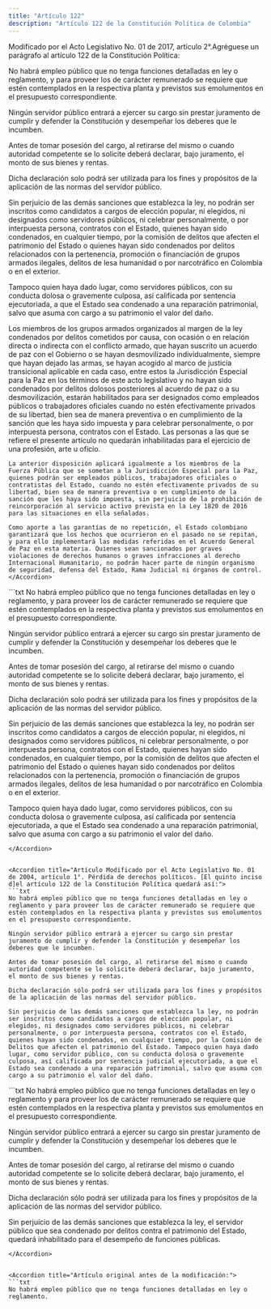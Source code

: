 ```yaml
---
title: "Artículo 122"
description: "Artículo 122 de la Constitución Política de Colombia"
---
```


<Warning>Modificado por el Acto Legislativo No. 01 de 2017, artículo 2°.Agréguese un parágrafo al artículo 122 de la Constitución Política:</Warning>

No habrá empleo público que no tenga funciones detalladas en ley o reglamento, y para proveer los de carácter remunerado se requiere que estén contemplados en la respectiva planta y previstos sus emolumentos en el presupuesto correspondiente.

Ningún servidor público entrará a ejercer su cargo sin prestar juramento de cumplir y defender la Constitución y desempeñar los deberes que le incumben.

Antes de tomar posesión del cargo, al retirarse del mismo o cuando autoridad competente se lo solicite deberá declarar, bajo juramento, el monto de sus bienes y rentas.

Dicha declaración solo podrá ser utilizada para los fines y propósitos de la aplicación de las normas del servidor público.

Sin perjuicio de las demás sanciones que establezca la ley, no podrán ser inscritos como candidatos a cargos de elección popular, ni elegidos, ni designados como servidores públicos, ni celebrar personalmente, o por interpuesta persona, contratos con el Estado, quienes hayan sido condenados, en cualquier tiempo, por la comisión de delitos que afecten el patrimonio del Estado o quienes hayan sido condenados por delitos relacionados con la pertenencia, promoción o financiación de grupos armados ilegales, delitos de lesa humanidad o por narcotráfico en Colombia o en el exterior.

Tampoco quien haya dado lugar, como servidores públicos, con su conducta dolosa o gravemente culposa, así calificada por sentencia ejecutoriada, a que el Estado sea condenado a una reparación patrimonial, salvo que asuma con cargo a su patrimonio el valor del daño.

<AccordionGroup>
    <Accordion
        title="Parágrafo"
        defaultOpen
    >
    Los miembros de los grupos armados organizados al margen de la ley condenados por delitos cometidos por causa, con ocasión o en relación directa o indirecta con el conflicto armado, que hayan suscrito un acuerdo de paz con el Gobierno o se hayan desmovilizado individualmente, siempre que hayan dejado las armas, se hayan acogido al marco de justicia transicional aplicable en cada caso, entre estos la Jurisdicción Especial para la Paz en los términos de este acto legislativo y no hayan sido condenados por delitos dolosos posteriores al acuerdo de paz o a su desmovilización, estarán habilitados para ser designados como empleados públicos o trabajadores oficiales cuando no estén efectivamente privados de su libertad, bien sea de manera preventiva o en cumplimiento de la sanción que les haya sido impuesta y para celebrar personalmente, o por interpuesta persona, contratos con el Estado. Las personas a las que se refiere el presente artículo no quedarán inhabilitadas para el ejercicio de una profesión, arte u oficio.
    
    La anterior disposición aplicará igualmente a los miembros de la Fuerza Pública que se sometan a la Jurisdicción Especial para la Paz, quienes podrán ser empleados públicos, trabajadores oficiales o contratistas del Estado, cuando no estén efectivamente privados de su libertad, bien sea de manera preventiva o en cumplimiento de la sanción que les haya sido impuesta, sin perjuicio de la prohibición de reincorporación al servicio activo prevista en la Ley 1820 de 2016 para las situaciones en ella señaladas.
    
    Como aporte a las garantías de no repetición, el Estado colombiano garantizará que los hechos que ocurrieron en el pasado no se repitan, y para ello implementará las medidas referidas en el Acuerdo General de Paz en esta materia. Quienes sean sancionados por graves violaciones de derechos humanos o graves infracciones al derecho Internacional Humanitario, no podrán hacer parte de ningún organismo de seguridad, defensa del Estado, Rama Judicial ni órganos de control.
    </Accordion>
</AccordionGroup>


<Accordion title="Artículo Modificado por el Acto Legislativo No. 01 de 2009, artículo 4°. [El inciso final d]el artículo 122 de la Constitución Política quedará así:">
```txt
No habrá empleo público que no tenga funciones detalladas en ley o
reglamento, y para proveer los de carácter remunerado se requiere que
estén contemplados en la respectiva planta y previstos sus emolumentos
en el presupuesto correspondiente.

Ningún servidor público entrará a ejercer su cargo sin prestar
juramento de cumplir y defender la Constitución y desempeñar los
deberes que le incumben.

Antes de tomar posesión del cargo, al retirarse del mismo o cuando
autoridad competente se lo solicite deberá declarar, bajo juramento,
el monto de sus bienes y rentas.

Dicha declaración solo podrá ser utilizada para los fines y propósitos
de la aplicación de las normas del servidor público.

Sin perjuicio de las demás sanciones que establezca la ley, no podrán
ser inscritos como candidatos a cargos de elección popular, ni
elegidos, ni designados como servidores públicos, ni celebrar
personalmente, o por interpuesta persona, contratos con el Estado,
quienes hayan sido condenados, en cualquier tiempo, por la comisión de
delitos que afecten el patrimonio del Estado o quienes hayan sido
condenados por delitos relacionados con la pertenencia, promoción o
financiación de grupos armados ilegales, delitos de lesa humanidad o
por narcotráfico en Colombia o en el exterior.

Tampoco quien haya dado lugar, como servidores públicos, con su
conducta dolosa o gravemente culposa, así calificada por sentencia
ejecutoriada, a que el Estado sea condenado a una reparación
patrimonial, salvo que asuma con cargo a su patrimonio el valor del
daño.


```
</Accordion>


<Accordion title="Artículo Modificado por el Acto Legislativo No. 01 de 2004, artículo 1°. Pérdida de derechos políticos. [El quinto inciso d]el artículo 122 de la Constitución Política quedará así:">
```txt
No habrá empleo público que no tenga funciones detalladas en ley o
reglamento y para proveer los de carácter remunerado se requiere que
estén contemplados en la respectiva planta y previstos sus emolumentos
en el presupuesto correspondiente.

Ningún servidor público entrará a ejercer su cargo sin prestar
juramento de cumplir y defender la Constitución y desempeñar los
deberes que le incumben.

Antes de tomar posesión del cargo, al retirarse del mismo o cuando
autoridad competente se lo solicite deberá declarar, bajo juramento,
el monto de sus bienes y rentas.

Dicha declaración sólo podrá ser utilizada para los fines y propósitos
de la aplicación de las normas del servidor público.

Sin perjuicio de las demás sanciones que establezca la ley, no podrán
ser inscritos como candidatos a cargos de elección popular, ni
elegidos, ni designados como servidores públicos, ni celebrar
personalmente, o por interpuesta persona, contratos con el Estado,
quienes hayan sido condenados, en cualquier tiempo, por la Comisión de
Delitos que afecten el patrimonio del Estado. Tampoco quien haya dado
lugar, como servidor público, con su conducta dolosa o gravemente
culposa, así calificada por sentencia judicial ejecutoriada, a que el
Estado sea condenado a una reparación patrimonial, salvo que asuma con
cargo a su patrimonio el valor del daño.

```
</Accordion>


<Accordion title="Artículo modificado 13/06/1991:">
```txt
No habrá empleo público que no tenga funciones detalladas en ley o
reglamento y para proveer los de carácter remunerado se requiere que
estén contemplados en la respectiva planta y previstos sus emolumentos
en el presupuesto correspondiente.

Ningún servidor público entrará a ejercer su cargo sin prestar
juramento de cumplir y defender la Constitución y desempeñar los
deberes que le incumben.

Antes de tomar posesión del cargo, al retirarse del mismo o cuando
autoridad competente se lo solicite deberá declarar, bajo juramento,
el monto de sus bienes y rentas.

Dicha declaración sólo podrá ser utilizada para los fines y propósitos
de la aplicación de las normas del servidor público.

Sin perjuicio de las demás sanciones que establezca la ley, el
servidor público que sea condenado por delitos contra el patrimonio
del Estado, quedará inhabilitado para el desempeño de funciones
públicas.
```
</Accordion>


<Accordion title="Artículo original antes de la modificación:">
```txt
No habrá empleo público que no tenga funciones detalladas en ley o
reglamento.
```
</Accordion>
